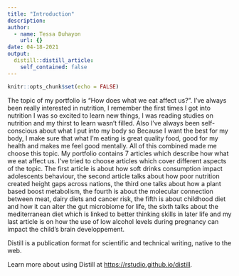 ```yaml
---
title: "Introduction"
description:
author:
  - name: Tessa Duhayon
    url: {}
date: 04-18-2021
output:
  distill::distill_article:
    self_contained: false
---
```


```r
knitr::opts_chunk$set(echo = FALSE)
```
The topic of my portfolio is "How does what we eat affect us?". I've always been really interested in nutrition, I remember the first times I got into nutrition I was so excited to learn new things, I was reading studies on nutrition and my thirst to learn wasn't filled. Also I've always been self-conscious about what I put into my body so Because I want the best for my body, I make sure that what I'm eating is great quality food, good for my health and makes me feel good mentally. All of this combined made me choose this topic. My portfolio contains 7 articles which describe how what we eat affect us. I've tried to choose articles which cover different aspects of the topic. The first article is about how soft drinks consumption impact adolescents behaviour, the second article talks about how poor nutrition created height gaps across nations, the third one talks about how a plant based boost metabolism, the fourth is about the molecular connection between meat, dairy diets and cancer risk, the fifth is about childhood diet and how it can alter the gut microbiome for life, the sixth talks about the mediterranean diet which is linked to better thinking skills in later life and my last article is on how the use of low alcohol levels during pregnancy can impact the child's brain developpement.

Distill is a publication format for scientific and technical writing, native to the web.

Learn more about using Distill at <https://rstudio.github.io/distill>.

